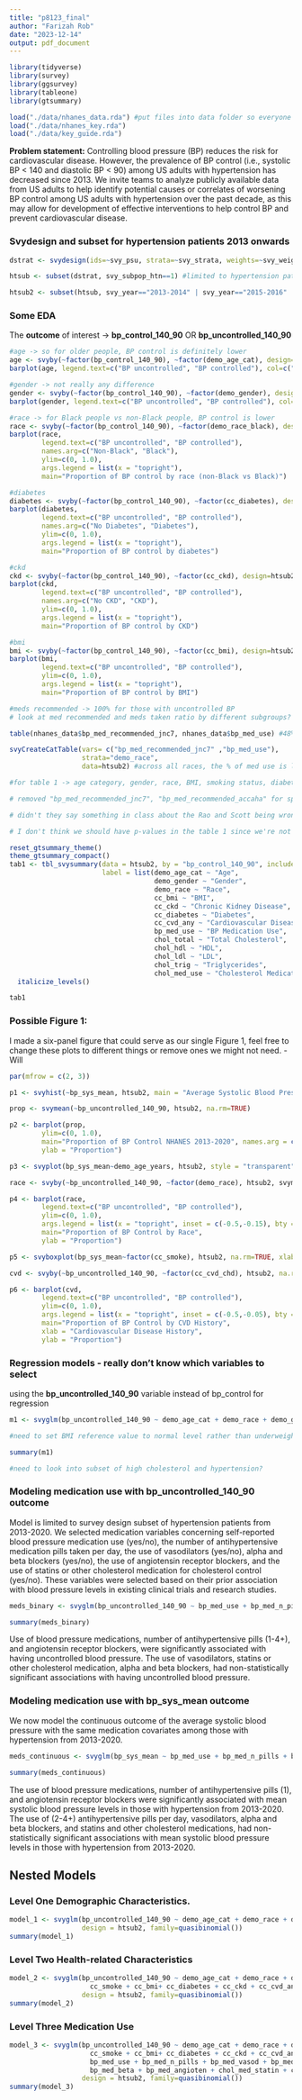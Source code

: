 ```yaml
---
title: "p8123_final"
author: "Farizah Rob"
date: "2023-12-14"
output: pdf_document
---
```


```r
library(tidyverse)
library(survey)
library(ggsurvey)
library(tableone)
library(gtsummary)
```


```r
load("./data/nhanes_data.rda") #put files into data folder so everyone can run this
load("./data/nhanes_key.rda") 
load("./data/key_guide.rda")
```

**Problem statement:** Controlling blood pressure (BP) reduces the risk for cardiovascular disease. However, the prevalence of BP control (i.e., systolic BP < 140 and diastolic BP < 90) among US adults with hypertension has decreased since 2013. We invite teams to analyze publicly available data from US adults to help identify potential causes or correlates of worsening BP control among US adults with hypertension over the past decade, as this may allow for development of effective interventions to help control BP and prevent cardiovascular disease.


### Svydesign and subset for hypertension patients 2013 onwards

```r
dstrat <- svydesign(ids=~svy_psu, strata=~svy_strata, weights=~svy_weight_mec, data=nhanes_data, nest=TRUE) 

htsub <- subset(dstrat, svy_subpop_htn==1) #limited to hypertension patients

htsub2 <- subset(htsub, svy_year=="2013-2014" | svy_year=="2015-2016" | svy_year=="2017-2020") #limited to hypertension patents from 2013 onwards
```


### Some EDA

The **outcome** of interest -> **bp_control_140_90** OR **bp_uncontrolled_140_90**

```r
#age -> so for older people, BP control is definitely lower
age <- svyby(~factor(bp_control_140_90), ~factor(demo_age_cat), design=htsub2, svymean, na.rm=TRUE)
barplot(age, legend.text=c("BP uncontrolled", "BP controlled"), col=c("pink", "purple"), main="Proportion of BP control by age category") 

#gender -> not really any difference 
gender <- svyby(~factor(bp_control_140_90), ~factor(demo_gender), design=htsub2, svymean, na.rm=TRUE)
barplot(gender, legend.text=c("BP uncontrolled", "BP controlled"), col=c("pink", "purple"), main="Proportion of BP control by gender") #not much of a change

#race -> for Black people vs non-Black people, BP control is lower
race <- svyby(~factor(bp_control_140_90), ~factor(demo_race_black), design=htsub2, svymean, na.rm=TRUE)
barplot(race, 
        legend.text=c("BP uncontrolled", "BP controlled"), 
        names.arg=c("Non-Black", "Black"), 
        ylim=c(0, 1.0),
        args.legend = list(x = "topright"), 
        main="Proportion of BP control by race (non-Black vs Black)")

#diabetes
diabetes <- svyby(~factor(bp_control_140_90), ~factor(cc_diabetes), design=htsub2, svymean, na.rm=TRUE)
barplot(diabetes, 
        legend.text=c("BP uncontrolled", "BP controlled"), 
        names.arg=c("No Diabetes", "Diabetes"), 
        ylim=c(0, 1.0),
        args.legend = list(x = "topright"), 
        main="Proportion of BP control by diabetes")

#ckd
ckd <- svyby(~factor(bp_control_140_90), ~factor(cc_ckd), design=htsub2, svymean, na.rm=TRUE)
barplot(ckd, 
        legend.text=c("BP uncontrolled", "BP controlled"), 
        names.arg=c("No CKD", "CKD"), 
        ylim=c(0, 1.0),
        args.legend = list(x = "topright"), 
        main="Proportion of BP control by CKD")

#bmi 
bmi <- svyby(~factor(bp_control_140_90), ~factor(cc_bmi), design=htsub2, svymean, na.rm=TRUE)
barplot(bmi, 
        legend.text=c("BP uncontrolled", "BP controlled"), 
        ylim=c(0, 1.0),
        args.legend = list(x = "topright"), 
        main="Proportion of BP control by BMI")

#meds recommended -> 100% for those with uncontrolled BP
# look at med recommended and meds taken ratio by different subgroups?

table(nhanes_data$bp_med_recommended_jnc7, nhanes_data$bp_med_use) #48% of people recommended medication do not take medication

svyCreateCatTable(vars= c("bp_med_recommended_jnc7" ,"bp_med_use"), 
                  strata="demo_race", 
                  data=htsub2) #across all races, the % of med use is lower than % recommended -? this gap is highest for NH Black
```


```r
#for table 1 -> age category, gender, race, BMI, smoking status, diabetes, CKD, cholesterol, recommended medication use, medication use

# removed "bp_med_recommended_jnc7", "bp_med_recommended_accaha" for space

# didn't they say something in class about the Rao and Scott being wrong in R? not sure if we should include p-values here

# I don't think we should have p-values in the table 1 since we're not running models yet, just showing mean and standard deviation of the different covariates per outcome - Will

reset_gtsummary_theme()
theme_gtsummary_compact()
tab1 <- tbl_svysummary(data = htsub2, by = "bp_control_140_90", include = c("demo_age_cat", "demo_gender", "demo_race", "cc_bmi", "cc_ckd", "cc_diabetes", "cc_cvd_any", "bp_med_use", "chol_total", "chol_hdl", "chol_ldl", "chol_trig", "chol_med_use"),
                       label = list(demo_age_cat ~ "Age", 
                                    demo_gender ~ "Gender", 
                                    demo_race ~ "Race",
                                    cc_bmi ~ "BMI", 
                                    cc_ckd ~ "Chronic Kidney Disease", 
                                    cc_diabetes ~ "Diabetes", 
                                    cc_cvd_any ~ "Cardiovascular Disease",
                                    bp_med_use ~ "BP Medication Use", 
                                    chol_total ~ "Total Cholesterol", 
                                    chol_hdl ~ "HDL", 
                                    chol_ldl ~ "LDL", 
                                    chol_trig ~ "Triglycerides",
                                    chol_med_use ~ "Cholesterol Medication Use")) %>% add_p() %>%  add_stat_label() %>% modify_caption("**Subject Characteristics (Survey Weighted)**") %>% bold_labels() %>% 
  italicize_levels()

tab1


```

### Possible Figure 1:

I made a six-panel figure that could serve as our single Figure 1, feel free to change these plots to different things or remove ones we might not need. - Will

```r

par(mfrow = c(2, 3))

p1 <- svyhist(~bp_sys_mean, htsub2, main = "Average Systolic Blood Pressure NHANES 2013-2020", xlab = "Average Systolic Blood Pressure (mmHg)")

prop <- svymean(~bp_uncontrolled_140_90, htsub2, na.rm=TRUE)

p2 <- barplot(prop, 
        ylim=c(0, 1.0),
        main="Proportion of BP Control NHANES 2013-2020", names.arg = c("BP Uncontrolled", "BP Controlled"),
        ylab = "Proportion")

p3 <- svyplot(bp_sys_mean~demo_age_years, htsub2, style = "transparent", xlab = "Age (years)", ylab = "Average Systolic Blood Pressure (mmHg)", main = "Survey-Weighted Bubble Plot")

race <- svyby(~bp_uncontrolled_140_90, ~factor(demo_race), htsub2, svymean, na.rm=TRUE)

p4 <- barplot(race, 
        legend.text=c("BP uncontrolled", "BP controlled"), 
        ylim=c(0, 1.0),
        args.legend = list(x = "topright", inset = c(-0.5,-0.15), bty = "n"), 
        main="Proportion of BP Control by Race",
        ylab = "Proportion")

p5 <- svyboxplot(bp_sys_mean~factor(cc_smoke), htsub2, na.rm=TRUE, xlab = "Smoking Status", ylab = "Average Systolic Blood Pressure (mmHg)", main = "Systolic Blood Pressure per Smoking Status")

cvd <- svyby(~bp_uncontrolled_140_90, ~factor(cc_cvd_chd), htsub2, na.rm = T, svymean)

p6 <- barplot(cvd, 
        legend.text=c("BP uncontrolled", "BP controlled"), 
        ylim=c(0, 1.0),
        args.legend = list(x = "topright", inset = c(-0.5,-0.05), bty = "n"), 
        main="Proportion of BP Control by CVD History",
        xlab = "Cardiovascular Disease History",
        ylab = "Proportion")

```


### Regression models - really don't know which variables to select 

using the **bp_uncontrolled_140_90** variable instead of bp_control for regression

```r
m1 <- svyglm(bp_uncontrolled_140_90 ~ demo_age_cat + demo_race + demo_gender + cc_smoke + cc_bmi+ cc_diabetes + cc_ckd + cc_cvd_any + chol_trig + chol_ldl + chol_hdl, design = htsub2, family=quasibinomial()) #does it make sense to add bp medication use and recommended variables? they are prescribed bc of the uncontrolled bp

#need to set BMI reference value to normal level rather than underweight

summary(m1)

#need to look into subset of high cholesterol and hypertension?
```

### Modeling medication use with bp_uncontrolled_140_90 outcome

Model is limited to survey design subset of hypertension patients from 2013-2020. We selected medication variables concerning self-reported blood pressure medication use (yes/no), the number of antihypertensive medication pills taken per day, the use of vasodilators (yes/no), alpha and beta blockers (yes/no), the use of angiotensin receptor blockers, and the use of statins or other cholesterol medication for cholesterol control (yes/no). These variables were selected based on their prior association with blood pressure levels in existing clinical trials and research studies. 
```r

meds_binary <- svyglm(bp_uncontrolled_140_90 ~ bp_med_use + bp_med_n_pills + bp_med_vasod + bp_med_alpha + bp_med_beta + bp_med_angioten + chol_med_statin + chol_med_use, design = htsub2, family = quasibinomial())

summary(meds_binary)
```

Use of blood pressure medications, number of antihypertensive pills (1-4+), and angiotensin receptor blockers, were significantly associated with having uncontrolled blood pressure. The use of vasodilators, statins or other cholesterol medication, alpha and beta blockers, had non-statistically significant associations with having uncontrolled blood pressure.

### Modeling medication use with bp_sys_mean outcome

We now model the continuous outcome of the average systolic blood pressure with the same medication covariates among those with hypertension from 2013-2020. 

```r
meds_continuous <- svyglm(bp_sys_mean ~ bp_med_use + bp_med_n_pills + bp_med_vasod + bp_med_alpha + bp_med_beta + bp_med_angioten + chol_med_statin + chol_med_use, design = htsub2, family = gaussian())

summary(meds_continuous)
```

The use of blood pressure medications, number of antihypertensive pills (1), and angiotensin receptor blockers were significantly associated with mean systolic blood pressure levels in those with hypertension from 2013-2020. The use of (2-4+) antihypertensive pills per day, vasodilators, alpha and beta blockers, and statins and other cholesterol medications, had non-statistically significant associations with mean systolic blood pressure levels in those with hypertension from 2013-2020. 

## Nested Models
### Level One Demographic Characteristics.
```r
model_1 <- svyglm(bp_uncontrolled_140_90 ~ demo_age_cat + demo_race + demo_gender, #demographics
                  design = htsub2, family=quasibinomial())
summary(model_1)
```

### Level Two Health-related Characteristics 
```r
model_2 <- svyglm(bp_uncontrolled_140_90 ~ demo_age_cat + demo_race + demo_gender + #demographics
                    cc_smoke + cc_bmi+ cc_diabetes + cc_ckd + cc_cvd_any + chol_trig + chol_ldl + chol_hdl, #health-related
                  design = htsub2, family=quasibinomial())
summary(model_2)
```

### Level Three Medication Use
```r
model_3 <- svyglm(bp_uncontrolled_140_90 ~ demo_age_cat + demo_race + demo_gender + #demographics
                    cc_smoke + cc_bmi+ cc_diabetes + cc_ckd + cc_cvd_any + chol_trig + chol_ldl + chol_hdl + #health-related
                    bp_med_use + bp_med_n_pills + bp_med_vasod + bp_med_alpha + #medication
                    bp_med_beta + bp_med_angioten + chol_med_statin + chol_med_use, #medication
                  design = htsub2, family=quasibinomial())
summary(model_3)
```


